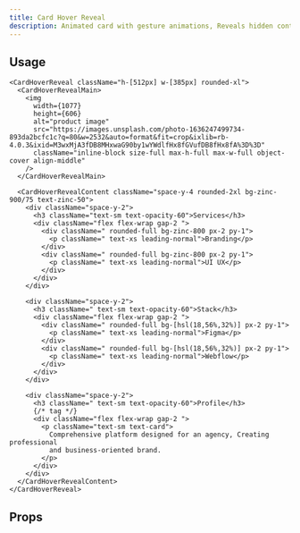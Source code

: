 ```yaml
---
title: Card Hover Reveal
description: Animated card with gesture animations, Reveals hidden content and scale main image on hover.
---
```


<ComponentPreview name="card-hover-reveal-demo" />

## Usage

```tsx
<CardHoverReveal className="h-[512px] w-[385px] rounded-xl">
  <CardHoverRevealMain>
    <img
      width={1077}
      height={606}
      alt="product image"
      src="https://images.unsplash.com/photo-1636247499734-893da2bcfc1c?q=80&w=2532&auto=format&fit=crop&ixlib=rb-4.0.3&ixid=M3wxMjA3fDB8MHxwaG90by1wYWdlfHx8fGVufDB8fHx8fA%3D%3D"
      className="inline-block size-full max-h-full max-w-full object-cover align-middle"
    />
  </CardHoverRevealMain>

  <CardHoverRevealContent className="space-y-4 rounded-2xl bg-zinc-900/75 text-zinc-50">
    <div className="space-y-2">
      <h3 className="text-sm text-opacity-60">Services</h3>
      <div className="flex flex-wrap gap-2 ">
        <div className=" rounded-full bg-zinc-800 px-2 py-1">
          <p className=" text-xs leading-normal">Branding</p>
        </div>
        <div className=" rounded-full bg-zinc-800 px-2 py-1">
          <p className=" text-xs leading-normal">UI UX</p>
        </div>
      </div>
    </div>

    <div className="space-y-2">
      <h3 className=" text-sm text-opacity-60">Stack</h3>
      <div className="flex flex-wrap gap-2 ">
        <div className=" rounded-full bg-[hsl(18,56%,32%)] px-2 py-1">
          <p className=" text-xs leading-normal">Figma</p>
        </div>
        <div className=" rounded-full bg-[hsl(18,56%,32%)] px-2 py-1">
          <p className=" text-xs leading-normal">Webflow</p>
        </div>
      </div>
    </div>

    <div className="space-y-2">
      <h3 className=" text-sm text-opacity-60">Profile</h3>
      {/* tag */}
      <div className="flex flex-wrap gap-2 ">
        <p className="text-sm text-card">
          Comprehensive platform designed for an agency, Creating professional
          and business-oriented brand.
        </p>
      </div>
    </div>
  </CardHoverRevealContent>
</CardHoverReveal>
```

## Props
